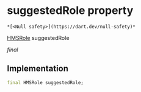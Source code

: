 # suggestedRole property

    *[<Null safety>](https://dart.dev/null-safety)*

[HMSRole](../../model_hms_role/HMSRole-class) suggestedRole

_final_

## Implementation

```dart
final HMSRole suggestedRole;


```
